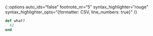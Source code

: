 {::options auto_ids="false" footnote_nr="5" syntax_highlighter="rouge" syntax_highlighter_opts="{formatter: CSV, line_numbers: true\}" /}

```ruby
def what?
  42
end
```
